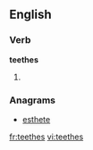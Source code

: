 ==English==

===Verb===
'''teethes'''

# {{third-person singular of|teethe}}

===Anagrams===
* [[esthete#English|esthete]]

[[fr:teethes]]
[[vi:teethes]]